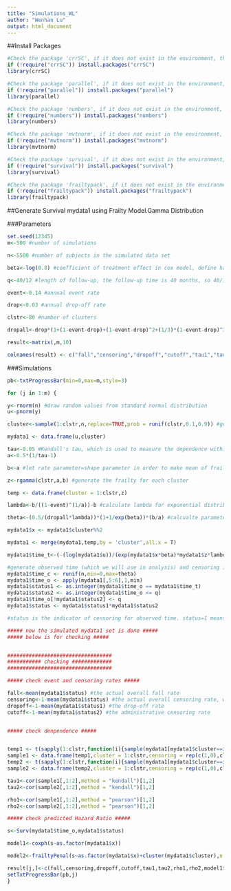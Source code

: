 ---
title: "Simulations_WL"
author: "Wenhan Lu"
output: html_document
---
##Install Packages

```{r,warning=FALSE,message=FALSE}
#Check the package 'crrSC', if it does not exist in the environment, then install it.
if (!require("crrSC")) install.packages("crrSC")
library(crrSC)

#Check the package 'parallel', if it does not exist in the environment, then install it.
if (!require("parallel")) install.packages("parallel")
library(parallel)

#Check the package 'numbers', if it does not exist in the environment, then install it.
if (!require("numbers")) install.packages("numbers")
library(numbers)

#Check the package 'mvtnorm', if it does not exist in the environment, then install it.
if (!require("mvtnorm")) install.packages("mvtnorm")
library(mvtnorm)

#Check the package 'survival', if it does not exist in the environment, then install it.
if (!require("survival")) install.packages("survival")
library(survival)

#Check the package 'frailtypack', if it does not exist in the environment, then install it.
if (!require("frailtypack")) install.packages("frailtypack")
library(frailtypack)
```



##Generate Survival mydata1 using Frailty Model.Gamma Distribution 


###Parameters

```{r}
set.seed(12345)
m<-500 #number of simulations

n<-5500 #number of subjects in the simulated data set

beta<-log(0.8) #coefficient of treatment effect in cox model, define hazard ratio=0.8 then exp(beta)=0.8

q<-40/12 #length of follow-up, the follow-up time is 40 months, so 40/12 is follow-up time in year, it is also the cutoff time point for administrative censoring

event<-0.14 #annual event rate

drop<-0.03 #annual drop-off rate

clstr<-80 #number of clusters

dropall<-drop*(1+(1-event-drop)+(1-event-drop)^2+(1/3)*(1-event-drop)^3) #overall drop-off rate for 40 months

result<-matrix(,m,10)

colnames(result) <- c("fall","censoring","dropoff","cutoff","tau1","tau2","rho1","rho2","cox.coef","frailty.coef")

```

###Simulations
```{r}
pb<-txtProgressBar(min=0,max=m,style=3)

for (j in 1:m) {

y<-rnorm(n) #draw random values from standard normal distribution
u<-pnorm(y) 

cluster<-sample(1:clstr,n,replace=TRUE,prob = runif(clstr,0.1,0.9)) #generate cluster indicator with random cluster size

mydata1 <- data.frame(u,cluster)

tau<-0.05 #Kendall's tau, which is used to measure the dependence within cluster. if a is the shape parameter of gamma distribution, tau=1/(2*a+1)
a<-0.5*(1/tau-1)

b<-a #let rate parameter=shape parameter in order to make mean of frailty (gamma random values)=1

z<-rgamma(clstr,a,b) #generate the frailty for each cluster

temp <- data.frame(cluster = 1:clstr,z)

lambda<-b/((1-event)^(1/a))-b #calculate lambda for exponential distribution

theta<-(0.5/(dropall*lambda))*(1+1/exp(beta))*(b/a) #calcualte parameter for drop-off censoring

mydata1$x <- mydata1$cluster%%2

mydata1 <- merge(mydata1,temp,by = 'cluster',all.x = T)

mydata1$time_t<-(-(log(mydata1$u))/(exp(mydata1$x*beta)*mydata1$z*lambda)) #generate the event time from an exponential distribution

#generate observed time (which we will use in analysis) and censoring indicator based on event time, drop-off censoring, and administrative censoring
mydata1$time_c <- runif(n,min=0,max=theta)
mydata1$time_o <- apply(mydata1[,5:6],1,min)
mydata1$status1 <- as.integer(mydata1$time_o == mydata1$time_t)
mydata1$status2 <- as.integer(mydata1$time_o <= q)
mydata1$time_o[!mydata1$status2] <- q
mydata1$status <- mydata1$status1*mydata1$status2

#status is the indicator of censoring for observed time. status=1 means event; status=0 means censoring

##### now the simulated mydata1 set is done #####
##### below is for checking #####


##################################
########### checking #############
##################################

##### check event and censoring rates #####

fall<-mean(mydata1$status) #the actual overall fall rate
censoring<-1-mean(mydata1$status) #the actual overall censoring rate, which is the combination of drop-off and cut-off rate
dropoff<-1-mean(mydata1$status1) #the drop-off rate
cutoff<-1-mean(mydata1$status2) #the administrative censoring rate


##### check denpendence #####


temp1 <- t(sapply(1:clstr,function(i){sample(mydata1[mydata1$cluster==i,5],2,replace=F)}))
sample1 <- data.frame(temp1,cluster = 1:clstr,censoring = rep(c(1,0),clstr/2))
temp2 <- t(sapply(1:clstr,function(i){sample(mydata1[mydata1$cluster==i,7],2,replace=F)}))
sample2 <- data.frame(temp2,cluster = 1:clstr,censoring = rep(c(1,0),clstr/2))

tau1<-cor(sample1[,1:2],method = "kendall")[1,2]  
tau2<-cor(sample2[,1:2],method = "kendall")[1,2]  

rho1<-cor(sample1[,1:2],method = "pearson")[1,2]
rho2<-cor(sample2[,1:2],method = "pearson")[1,2]

##### check predicted Hazard Ratio #####

s<-Surv(mydata1$time_o,mydata1$status)

model1<-coxph(s~as.factor(mydata1$x))

model2<-frailtyPenal(s~as.factor(mydata1$x)+cluster(mydata1$cluster),n.knots = 7,kappa = 10000, data=mydata1, RandDist = "Gamma",maxit=50)

result[j,]<-c(fall,censoring,dropoff,cutoff,tau1,tau2,rho1,rho2,model1$coef,model2$coef)
setTxtProgressBar(pb,j)
}

```


